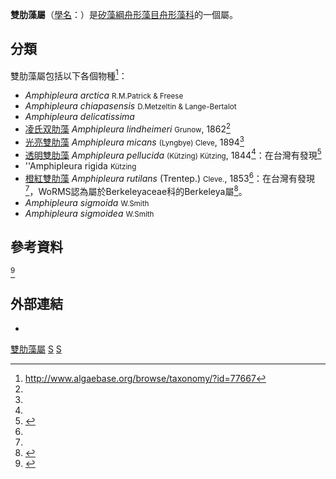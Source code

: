 {{Automatic taxobox
| taxon = Amphipleura
| image = Navicula bullata - Haeckel.jpg
| image_caption = ''[[Navicula|Navicula]] bullata''
| authority = [[Kützing|Kützing]], 1844<ref name=WoRMS_160653>{{cite WoRMS |author= |year= |title=Amphipleura |id=160653 |accessdate=}}</ref>
| subdivision_ranks = [[屬_(生物)|屬]]
| subdivision = [[#分類|見內文]]
}}
'''雙肋藻屬'''（[[學名|學名]]：{{lang|la|'''Amphipleura'''}}）是[[矽藻綱|矽藻綱]][[舟形藻目|舟形藻目]][[舟形藻科|舟形藻科]]的一個屬。

== 分類 ==
雙肋藻屬包括以下各個物種<ref>http://www.algaebase.org/browse/taxonomy/?id=77667</ref>：
* ''Amphipleura arctica'' <small>R.M.Patrick & Freese</small>
* ''Amphipleura chiapasensis'' <small>D.Metzeltin & Lange-Bertalot</small>
* ''Amphipleura delicatissima''
* [[凌氏双肋藻|凌氏双肋藻]] ''Amphipleura lindheimeri'' <small>Grunow</small>, 1862<ref name=WoRMS_160653 />
* [[光亮雙肋藻|光亮雙肋藻]] ''Amphipleura micans'' <small>(Lyngbye) Cleve</small>, 1894<ref name=WoRMS_160653 />
* [[透明雙肋藻|透明雙肋藻]] ''Amphipleura pellucida'' <small>(Kützing) Kützing</small>, 1844<ref name=WoRMS_160653 />：在台灣有發現<ref name=taibif>{{cite web |url=http://dev.taibif.tw/zh/catalogue_of_life/page/aa25-c63d-9adc-c1cb-9568-7c74-58ce-3660 |title=Amphipleura 雙肋藻屬 |publisher=台灣生物多樣性資訊入口網 |language=zh-hant |accessdate=2013-04-01 }}{{dead link|date=2018年5月 |bot=InternetArchiveBot |fix-attempted=yes }}</ref>
* ''Amphipleura rigida <small>Kützing</small>
* [[橙紅雙肋藻|橙紅雙肋藻]] ''Amphipleura rutilans'' (Trentep.) <small>Cleve.</small>, 1853<ref name=WoRMS_160653 />：在台灣有發現<ref name=taibif />，WoRMS認為屬於Berkeleyaceae科的Berkeleya屬<ref name=WoRMS_156955>{{cite WoRMS |author= |year= |title=Berkeleya rutilans (Trentepohl ex Roth) Grunow, 1880 |id=156955 |accessdate=2013-04-03}}</ref>。
* ''Amphipleura sigmoida'' <small>W.Smith</small>
* ''Amphipleura sigmoidea'' <small>W.Smith</small>

== 參考資料 ==
{{Reflist}}
<ref name=WoRMS_149642>{{cite WoRMS |author= |year= |title=Amphipleuraceae |id=149642 |accessdate=2013-04-02 |language=en }}</ref>

== 外部連結 ==
{{commons category|Amphipleura}}
*{{NCBI|id=67474}}
{{Taxonbar|from=Q9127889}}

[[Category:雙肋藻屬|]]
[[Category:雙肋藻科|S]]
[[Category:1844年描述的分类群|S]]